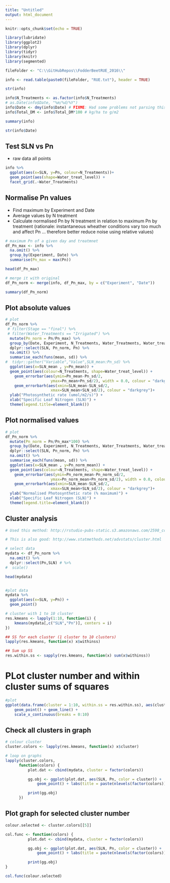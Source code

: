 ```yaml
---
title: "Untitled"
output: html_document
---
```



```r
knitr::opts_chunk$set(echo = TRUE)

library(lubridate)
library(ggplot2)
library(dplyr)
library(tidyr)
library(knitr)
library(segmented)

```

```r
fileFolder <- "C:\\GitHubRepos\\FodderBeetRUE_2016\\"

info <- read.table(paste0(fileFolder, "RUE.txt"), header = TRUE)

str(info)

info$N_Treatments <- as.factor(info$N_Treatments)
# as.Date(info$Date, "%m/%d/%Y")
info$Date <- dmy(info$Date) # FIXME: Had some problems not parsing this format - not sure why
info$Total_DM <- info$Total_DM*100 # kg/ha to g/m2

summary(info)

str(info$Date)
```


## Test SLN vs Pn

- raw data all points

```r

info %>%
  ggplot(aes(x=SLN, y=Pn, colour=N_Treatments))+
  geom_point(aes(shape=Water_treat_level)) + 
  facet_grid(.~Water_Treatments)

```

## Normalise Pn values

- Find maximum by Experiment and Date
- Average values by N treatment
- Calculate normalised Pn by N treatment in relation to maximum Pn by treatment (rationale: instantaneous wheather conditions vary too much and affect Pn ... therefore better reduce noise using relative values)



```r

# maximum Pn of a given day and treatmnet
df_Pn_max <- info %>%
  na.omit() %>%
  group_by(Experiment, Date) %>%
  summarise(Pn_max = max(Pn)) 

head(df_Pn_max)

```

```r
# merge it with original
df_Pn_norm <- merge(info, df_Pn_max, by = c("Experiment", "Date"))
```

```r
summary(df_Pn_norm)
```

## Plot absolute values

```r
# plot
df_Pn_norm %>%
 # filter(Stage == "final") %>%
 # filter(Water_Treatments == "Irrigated") %>%
  mutate(Pn_norm = Pn/Pn_max) %>%
  group_by(Date, Experiment, N_Treatments, Water_Treatments, Water_treat_level, Potential) %>%
  dplyr::select(SLN, Pn_norm, Pn) %>%
  na.omit() %>%
  summarise_each(funs(mean, sd)) %>%
#  tidyr::gather("Variable","Value",SLN_mean:Pn_sd) %>%
  ggplot(aes(x=SLN_mean , y=Pn_mean)) +
  geom_point(aes(colour=N_Treatments, shape=Water_treat_level)) +
    geom_errorbar(aes(ymin=Pn_mean-Pn_sd/2,
                    ymax=Pn_mean+Pn_sd/2), width = 0.0, colour = "darkgrey") +
    geom_errorbarh(aes(xmin=SLN_mean-SLN_sd/2,
                    xmax=SLN_mean+SLN_sd/2), colour = "darkgrey")+
  ylab("Photosynthetic rate (umol/m2/s)") +
  xlab("Specific Leaf Nitrogen (SLN)") +
  theme(legend.title=element_blank())
```

## Plot normalised values

```r

# plot
df_Pn_norm %>%
  mutate(Pn_norm = Pn/Pn_max*100) %>%
  group_by(Date, Experiment, N_Treatments, Water_Treatments, Water_treat_level, Potential) %>%
  dplyr::select(SLN, Pn_norm, Pn) %>%
  na.omit() %>%
  summarise_each(funs(mean, sd)) %>%
  ggplot(aes(x=SLN_mean , y=Pn_norm_mean)) +
  geom_point(aes(colour=N_Treatments, shape=Water_treat_level)) +
    geom_errorbar(aes(ymin=Pn_norm_mean-Pn_norm_sd/2,
                    ymax=Pn_norm_mean+Pn_norm_sd/2), width = 0.0, colour = "darkgrey") +
    geom_errorbarh(aes(xmin=SLN_mean-SLN_sd/2,
                    xmax=SLN_mean+SLN_sd/2), colour = "darkgrey")+
  ylab("Normalised Photosynthetic rate (% maximum)") +
  xlab("Specific Leaf Nitrogen (SLN)") +
  theme(legend.title=element_blank())
```

## Cluster analysis

```r


# Used this method: http://rstudio-pubs-static.s3.amazonaws.com/2598_ccd642fc32854463844c6f9cc153983a.html

# This is also good: http://www.statmethods.net/advstats/cluster.html

# select data
mydata <- df_Pn_norm %>% 
  na.omit() %>%
  dplyr::select(Pn,SLN) # %>%
#  scale()

head(mydata)



```

```r
#plot data
mydata %>%
  ggplot(aes(x=SLN, y=Pn)) +
  geom_point()
```

```r
# cluster with 1 to 10 cluster
res.kmeans <- lapply(1:10, function(i) {
    kmeans(mydata[,c("SLN","Pn")], centers = i)
})

## SS for each cluster (1 cluster to 10 clusters)
lapply(res.kmeans, function(x) x$withinss)

## Sum up SS
res.within.ss <- sapply(res.kmeans, function(x) sum(x$withinss))
```

# PLot cluster number and within cluster sums of squares

```r
#plot
ggplot(data.frame(cluster = 1:10, within.ss = res.within.ss), aes(cluster, within.ss)) +
    geom_point() + geom_line() +
    scale_x_continuous(breaks = 0:10)
```

## Check all clusters in graph

```r
# colour cluster
cluster.colors <- lapply(res.kmeans, function(x) x$cluster)

# loop on graphs
lapply(cluster.colors,
      function(colors) {
          plot.dat <- cbind(mydata, cluster = factor(colors))

          gg.obj <- ggplot(plot.dat, aes(SLN, Pn, color = cluster)) +
              geom_point() + labs(title = paste(nlevels(factor(colors))))

          print(gg.obj)
      })

```

## Plot graph for selected cluster number

```r

colour.selected <- cluster.colors[[5]]

col.func <- function(colors) {
          plot.dat <- cbind(mydata, cluster = factor(colors))

          gg.obj <- ggplot(plot.dat, aes(SLN, Pn, color = cluster)) +
              geom_point() + labs(title = paste(nlevels(factor(colors))))

          print(gg.obj) 
}

col.func(colour.selected)


```

